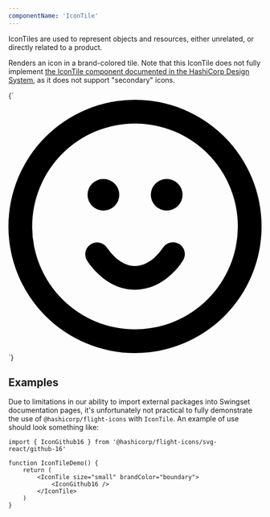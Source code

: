 ```yaml
---
componentName: 'IconTile'
---
```


IconTiles are used to represent objects and resources,
either unrelated, or directly related to a product.

Renders an icon in a brand-colored tile. Note that this IconTile does
not fully implement [the IconTile component documented in the
HashiCorp Design System](https://www.figma.com/file/noyY6dUMDYjmySpHcMjhkN/HDS-Product---Components-%5BWIP%5D?node-id=1377%3A11992), as it does not support "secondary" icons.

<LiveComponent>
{`
    <IconTile size="large"><svg id="flight-smile-16" viewBox="0 0 16 16" width="100%" height="100%"><g><path d="M8 12c-1.01 0-1.782-.504-2.267-.945a4.72 4.72 0 01-.564-.614 3.31 3.31 0 01-.212-.305.75.75 0 011.284-.775 3.214 3.214 0 00.5.584c.341.31.769.555 1.259.555.49 0 .918-.246 1.258-.555a3.214 3.214 0 00.5-.584.75.75 0 011.285.775l-.212.305c-.128.167-.317.39-.564.614C9.782 11.495 9.01 12 8 12zM5 6a1 1 0 011-1h.007a1 1 0 010 2H6a1 1 0 01-1-1zM10 5a1 1 0 100 2h.007a1 1 0 100-2H10z"></path><path fill-rule="evenodd" d="M8 0a8 8 0 100 16A8 8 0 008 0zM1.5 8a6.5 6.5 0 1113 0 6.5 6.5 0 01-13 0z" clip-rule="evenodd"></path></g></svg></IconTile>
`}
</LiveComponent>

## Examples

Due to limitations in our ability to import external packages into Swingset documentation pages, it's unfortunately not practical to fully demonstrate the use of `@hashicorp/flight-icons` with `IconTile`. An example of use should look something like:

```tsx
import { IconGithub16 } from '@hashicorp/flight-icons/svg-react/github-16'

function IconTileDemo() {
	return (
		<IconTile size="small" brandColor="boundary">
			<IconGithub16 />
		</IconTile>
	)
}
```
